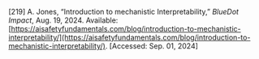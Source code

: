 \[219\]	A. Jones, “Introduction to mechanistic Interpretability,” *BlueDot Impact*, Aug. 19, 2024\. Available: [https://aisafetyfundamentals.com/blog/introduction-to-mechanistic-interpretability/](https://aisafetyfundamentals.com/blog/introduction-to-mechanistic-interpretability/). \[Accessed: Sep. 01, 2024\]